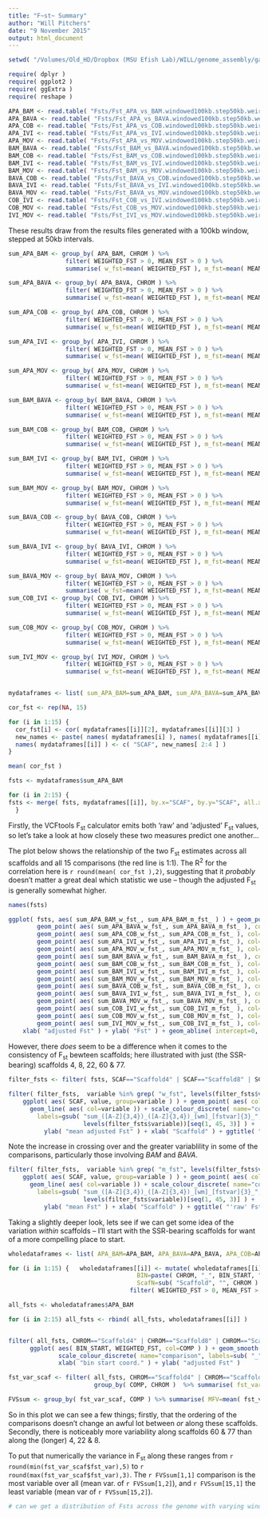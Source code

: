 ```yaml
---
title: "F~st~ Summary"
author: "Will Pitchers"
date: "9 November 2015"
output: html_document
---
```


```r

setwd( "/Volumes/Old_HD/Dropbox (MSU Efish Lab)/WILL/genome_assembly/garrulous-turtle/" )

require( dplyr )
require( ggplot2 )
require( ggExtra )
require( reshape )

APA_BAM <- read.table( "Fsts/Fst_APA_vs_BAM.windowed100kb.step50kb.weir.fst", header=TRUE )
APA_BAVA <- read.table( "Fsts/Fst_APA_vs_BAVA.windowed100kb.step50kb.weir.fst", header=TRUE )
APA_COB <- read.table( "Fsts/Fst_APA_vs_COB.windowed100kb.step50kb.weir.fst", header=TRUE )
APA_IVI <- read.table( "Fsts/Fst_APA_vs_IVI.windowed100kb.step50kb.weir.fst", header=TRUE )
APA_MOV <- read.table( "Fsts/Fst_APA_vs_MOV.windowed100kb.step50kb.weir.fst", header=TRUE )
BAM_BAVA <- read.table( "Fsts/Fst_BAM_vs_BAVA.windowed100kb.step50kb.weir.fst", header=TRUE )
BAM_COB <- read.table( "Fsts/Fst_BAM_vs_COB.windowed100kb.step50kb.weir.fst", header=TRUE )
BAM_IVI <- read.table( "Fsts/Fst_BAM_vs_IVI.windowed100kb.step50kb.weir.fst", header=TRUE )
BAM_MOV <- read.table( "Fsts/Fst_BAM_vs_MOV.windowed100kb.step50kb.weir.fst", header=TRUE )
BAVA_COB <- read.table( "Fsts/Fst_BAVA_vs_COB.windowed100kb.step50kb.weir.fst", header=TRUE )
BAVA_IVI <- read.table( "Fsts/Fst_BAVA_vs_IVI.windowed100kb.step50kb.weir.fst", header=TRUE )
BAVA_MOV <- read.table( "Fsts/Fst_BAVA_vs_MOV.windowed100kb.step50kb.weir.fst", header=TRUE )
COB_IVI <- read.table( "Fsts/Fst_COB_vs_IVI.windowed100kb.step50kb.weir.fst", header=TRUE )
COB_MOV <- read.table( "Fsts/Fst_COB_vs_MOV.windowed100kb.step50kb.weir.fst", header=TRUE )
IVI_MOV <- read.table( "Fsts/Fst_IVI_vs_MOV.windowed100kb.step50kb.weir.fst", header=TRUE )

```

These results draw from the results files generated with a 100kb window, stepped at 50kb intervals.

```r

sum_APA_BAM <- group_by( APA_BAM, CHROM ) %>%
                filter( WEIGHTED_FST > 0, MEAN_FST > 0 ) %>%
                summarise( w_fst=mean( WEIGHTED_FST ), m_fst=mean( MEAN_FST ), m_var=mean( N_VARIANTS ) )

sum_APA_BAVA <- group_by( APA_BAVA, CHROM ) %>%
                filter( WEIGHTED_FST > 0, MEAN_FST > 0 ) %>%
                summarise( w_fst=mean( WEIGHTED_FST ), m_fst=mean( MEAN_FST ), m_var=mean( N_VARIANTS ) )

sum_APA_COB <- group_by( APA_COB, CHROM ) %>%
                filter( WEIGHTED_FST > 0, MEAN_FST > 0 ) %>%
                summarise( w_fst=mean( WEIGHTED_FST ), m_fst=mean( MEAN_FST ), m_var=mean( N_VARIANTS ) )

sum_APA_IVI <- group_by( APA_IVI, CHROM ) %>%
                filter( WEIGHTED_FST > 0, MEAN_FST > 0 ) %>%
                summarise( w_fst=mean( WEIGHTED_FST ), m_fst=mean( MEAN_FST ), m_var=mean( N_VARIANTS ) )

sum_APA_MOV <- group_by( APA_MOV, CHROM ) %>%
                filter( WEIGHTED_FST > 0, MEAN_FST > 0 ) %>%
                summarise( w_fst=mean( WEIGHTED_FST ), m_fst=mean( MEAN_FST ), m_var=mean( N_VARIANTS ) )

sum_BAM_BAVA <- group_by( BAM_BAVA, CHROM ) %>%
                filter( WEIGHTED_FST > 0, MEAN_FST > 0 ) %>%
                summarise( w_fst=mean( WEIGHTED_FST ), m_fst=mean( MEAN_FST ), m_var=mean( N_VARIANTS ) )

sum_BAM_COB <- group_by( BAM_COB, CHROM ) %>%
                filter( WEIGHTED_FST > 0, MEAN_FST > 0 ) %>%
                summarise( w_fst=mean( WEIGHTED_FST ), m_fst=mean( MEAN_FST ), m_var=mean( N_VARIANTS ) )

sum_BAM_IVI <- group_by( BAM_IVI, CHROM ) %>%
                filter( WEIGHTED_FST > 0, MEAN_FST > 0 ) %>%
                summarise( w_fst=mean( WEIGHTED_FST ), m_fst=mean( MEAN_FST ), m_var=mean( N_VARIANTS ) )

sum_BAM_MOV <- group_by( BAM_MOV, CHROM ) %>%
                filter( WEIGHTED_FST > 0, MEAN_FST > 0 ) %>%
                summarise( w_fst=mean( WEIGHTED_FST ), m_fst=mean( MEAN_FST ), m_var=mean( N_VARIANTS ) )

sum_BAVA_COB <- group_by( BAVA_COB, CHROM ) %>%
                filter( WEIGHTED_FST > 0, MEAN_FST > 0 ) %>%
                summarise( w_fst=mean( WEIGHTED_FST ), m_fst=mean( MEAN_FST ), m_var=mean( N_VARIANTS ) )

sum_BAVA_IVI <- group_by( BAVA_IVI, CHROM ) %>%
                filter( WEIGHTED_FST > 0, MEAN_FST > 0 ) %>%
                summarise( w_fst=mean( WEIGHTED_FST ), m_fst=mean( MEAN_FST ), m_var=mean( N_VARIANTS ) )

sum_BAVA_MOV <- group_by( BAVA_MOV, CHROM ) %>%
                filter( WEIGHTED_FST > 0, MEAN_FST > 0 ) %>%
                summarise( w_fst=mean( WEIGHTED_FST ), m_fst=mean( MEAN_FST ), m_var=mean( N_VARIANTS ) )
sum_COB_IVI <- group_by( COB_IVI, CHROM ) %>%
                filter( WEIGHTED_FST > 0, MEAN_FST > 0 ) %>%
                summarise( w_fst=mean( WEIGHTED_FST ), m_fst=mean( MEAN_FST ), m_var=mean( N_VARIANTS ) )

sum_COB_MOV <- group_by( COB_MOV, CHROM ) %>%
                filter( WEIGHTED_FST > 0, MEAN_FST > 0 ) %>%
                summarise( w_fst=mean( WEIGHTED_FST ), m_fst=mean( MEAN_FST ), m_var=mean( N_VARIANTS ) )

sum_IVI_MOV <- group_by( IVI_MOV, CHROM ) %>%
                filter( WEIGHTED_FST > 0, MEAN_FST > 0 ) %>%
                summarise( w_fst=mean( WEIGHTED_FST ), m_fst=mean( MEAN_FST ), m_var=mean( N_VARIANTS ) )


mydataframes <- list( sum_APA_BAM=sum_APA_BAM, sum_APA_BAVA=sum_APA_BAVA, sum_APA_COB=sum_APA_COB, sum_APA_IVI=sum_APA_IVI, sum_APA_MOV=sum_APA_MOV, sum_BAM_BAVA=sum_BAM_BAVA, sum_BAM_COB=sum_BAM_COB, sum_BAM_IVI=sum_BAM_IVI, sum_BAM_MOV=sum_BAM_MOV, sum_BAVA_COB=sum_BAVA_COB, sum_BAVA_IVI=sum_BAVA_IVI, sum_BAVA_MOV=sum_BAVA_MOV, sum_COB_IVI=sum_COB_IVI, sum_COB_MOV=sum_COB_MOV, sum_IVI_MOV=sum_IVI_MOV )

cor_fst <- rep(NA, 15)

for (i in 1:15) {
  cor_fst[i] <- cor( mydataframes[[i]][2], mydataframes[[i]][3] )
  new_names <- paste( names( mydataframes[i] ), names( mydataframes[[i]] ), sep='_', coll='' )
  names( mydataframes[[i]] ) <- c( "SCAF", new_names[ 2:4 ] )
}

mean( cor_fst )

fsts <- mydataframes$sum_APA_BAM

for (i in 2:15) {
fsts <- merge( fsts, mydataframes[[i]], by.x="SCAF", by.y="SCAF", all.x=TRUE )
  }

```

Firstly, the VCFtools F~st~ calculator emits both 'raw' and 'adjusted' F~st~ values, so let's take a look at how closely these two measures predict one another... 

The plot below shows the relationship of the two F~st~ estimates across all scaffolds and all 15 comparisons (the red line is 1:1). The R^2^ for the correlation here is `r round(mean( cor_fst ),2)`, suggesting that it *probably* doesn't matter a great deal which statistic we use -- though the adjusted F~st~ is generally somewhat higher.

```r

names(fsts)

ggplot( fsts, aes( sum_APA_BAM_w_fst_, sum_APA_BAM_m_fst_ ) ) + geom_point( col=rgb( 0.1, 0.1, 0.1, 0.1 ) ) + 
        geom_point( aes( sum_APA_BAVA_w_fst_, sum_APA_BAVA_m_fst_ ), col=rgb( 0.1, 0.1, 0.1, 0.1 ) ) +
        geom_point( aes( sum_APA_COB_w_fst_, sum_APA_COB_m_fst_ ), col=rgb( 0.1, 0.1, 0.1, 0.1 ) ) +
        geom_point( aes( sum_APA_IVI_w_fst_, sum_APA_IVI_m_fst_ ), col=rgb( 0.1, 0.1, 0.1, 0.1 ) ) +
        geom_point( aes( sum_APA_MOV_w_fst_, sum_APA_MOV_m_fst_ ), col=rgb( 0.1, 0.1, 0.1, 0.1 ) ) +
        geom_point( aes( sum_BAM_BAVA_w_fst_, sum_BAM_BAVA_m_fst_ ), col=rgb( 0.1, 0.1, 0.1, 0.1 ) ) +
        geom_point( aes( sum_BAM_COB_w_fst_, sum_BAM_COB_m_fst_ ), col=rgb( 0.1, 0.1, 0.1, 0.1 ) ) +
        geom_point( aes( sum_BAM_IVI_w_fst_, sum_BAM_IVI_m_fst_ ), col=rgb( 0.1, 0.1, 0.1, 0.1 ) ) +
        geom_point( aes( sum_BAM_MOV_w_fst_, sum_BAM_MOV_m_fst_ ), col=rgb( 0.1, 0.1, 0.1, 0.1 ) ) +
        geom_point( aes( sum_BAVA_COB_w_fst_, sum_BAVA_COB_m_fst_ ), col=rgb( 0.1, 0.1, 0.1, 0.1 ) ) +
        geom_point( aes( sum_BAVA_IVI_w_fst_, sum_BAVA_IVI_m_fst_ ), col=rgb( 0.1, 0.1, 0.1, 0.1 ) ) +
        geom_point( aes( sum_BAVA_MOV_w_fst_, sum_BAVA_MOV_m_fst_ ), col=rgb( 0.1, 0.1, 0.1, 0.1 ) ) +
        geom_point( aes( sum_COB_IVI_w_fst_, sum_COB_IVI_m_fst_ ), col=rgb( 0.1, 0.1, 0.1, 0.1 ) ) +
        geom_point( aes( sum_COB_MOV_w_fst_, sum_COB_MOV_m_fst_ ), col=rgb( 0.1, 0.1, 0.1, 0.1 ) ) +
        geom_point( aes( sum_IVI_MOV_w_fst_, sum_COB_IVI_m_fst_ ), col=rgb( 0.1, 0.1, 0.1, 0.1 ) ) +
    xlab( "adjusted Fst" ) + ylab( "Fst" ) + geom_abline( intercept=0, slope=1, col="red" )

```

However, there *does* seem to be a difference when it comes to the consistency of F~st~ bewteen scaffolds; here illustrated with just (the SSR-bearing) scaffolds 4, 8, 22, 60 & 77.


```r

filter_fsts <- filter( fsts, SCAF=="Scaffold4" | SCAF=="Scaffold8" | SCAF=="Scaffold22" | SCAF=="Scaffold60" | SCAF=="Scaffold77" ) %>% melt()

filter( filter_fsts,  variable %in% grep( "w_fst", levels(filter_fsts$variable), value=TRUE ) ) %>% 
    ggplot( aes( SCAF, value, group=variable ) ) + geom_point( aes( col=variable )) + 
      geom_line( aes( col=variable )) + scale_colour_discrete( name="comparison", 
        labels=gsub( "sum_([A-Z]{3,4})_([A-Z]{3,4})_[wm]_[fstvar]{3}_", "\\1 vs. \\2", 
                     levels(filter_fsts$variable))[seq(1, 45, 3)] ) +
          ylab( "mean adjusted Fst" ) + xlab( "Scaffold" ) + ggtitle( "Adjusted Fst" )

```

Note the increase in crossing over and the greater variablility in some of the comparisons, particularly those involving *BAM* and *BAVA*.

```r

filter( filter_fsts,  variable %in% grep( "m_fst", levels(filter_fsts$variable), value=TRUE ) ) %>% 
    ggplot( aes( SCAF, value, group=variable ) ) + geom_point( aes( col=variable )) + 
      geom_line( aes( col=variable )) + scale_colour_discrete( name="comparison", 
        labels=gsub( "sum_([A-Z]{3,4})_([A-Z]{3,4})_[wm]_[fstvar]{3}_", "\\1 vs. \\2", 
                     levels(filter_fsts$variable))[seq(1, 45, 3)] ) +
          ylab( "mean Fst" ) + xlab( "Scaffold" ) + ggtitle( "'raw' Fst" )

```

Taking a slightly deeper look, lets see if we can get some idea of the variation *within* scaffolds -- I'll start with the SSR-bearing scaffolds for want of a more compelling place to start.

```r

wholedataframes <- list( APA_BAM=APA_BAM, APA_BAVA=APA_BAVA, APA_COB=APA_COB, APA_IVI=APA_IVI, APA_MOV=APA_MOV, BAM_BAVA=BAM_BAVA, BAM_COB=BAM_COB, BAM_IVI=BAM_IVI, BAM_MOV=BAM_MOV, BAVA_COB=BAVA_COB, BAVA_IVI=BAVA_IVI, BAVA_MOV=BAVA_MOV, COB_IVI=COB_IVI, COB_MOV=COB_MOV, IVI_MOV=IVI_MOV )

for (i in 1:15) {   wholedataframes[[i]] <- mutate( wholedataframes[[i]], COMP=factor( rep( names(wholedataframes[i]), dim( wholedataframes[[i]] )[1] )), 
                                    BIN=paste( CHROM, "_", BIN_START, "_", BIN_END, coll="", sep="" ),
                                    ScafN=sub( "Scaffold", "", CHROM ) ) %>% 
                                  filter( WEIGHTED_FST > 0, MEAN_FST > 0 )  }

all_fsts <- wholedataframes$APA_BAM

for (i in 2:15) all_fsts <- rbind( all_fsts, wholedataframes[[i]] )


filter( all_fsts, CHROM=="Scaffold4" | CHROM=="Scaffold8" | CHROM=="Scaffold22" | CHROM=="Scaffold60" | CHROM=="Scaffold77" ) %>% 
      ggplot( aes( BIN_START, WEIGHTED_FST, col=COMP ) ) + geom_smooth( se=FALSE, method='loess' ) + facet_wrap( ~CHROM ) + 
              scale_colour_discrete( name="comparison", labels=sub( "_", " vs. ", levels( all_fsts$COMP ) )) + 
              xlab( "bin start coord." ) + ylab( "adjusted Fst" )

fst_var_scaf <- filter( all_fsts, CHROM=="Scaffold4" | CHROM=="Scaffold8" | CHROM=="Scaffold22" | CHROM=="Scaffold60" | CHROM=="Scaffold77" ) %>% 
                        group_by( COMP, CHROM )  %>% summarise( fst_var=var( WEIGHTED_FST ) )

FVSsum <- group_by( fst_var_scaf, COMP ) %>% summarise( MFV=mean( fst_var ) ) %>% arrange( desc( MFV ) )

```

So in this plot we can see a few things; firstly, that the ordering of the comparisons doesn't change an awful lot between *or* along these scaffolds. Secondly, there is noticeably more variability along scaffolds 60 & 77 than along the (longer) 4, 22 & 8.

To put that numerically the variance in F~st~ along these ranges from `r round(min(fst_var_scaf$fst_var),5)` to `r round(max(fst_var_scaf$fst_var),3)`. The `r FVSsum[1,1]` comparison is the most variable over all (mean var. of `r FVSsum[1,2]`), and `r FVSsum[15,1]` the least variable (mean var of `r FVSsum[15,2]`).

```r
# can we get a distribution of Fsts across the genome with varying window size?
```



